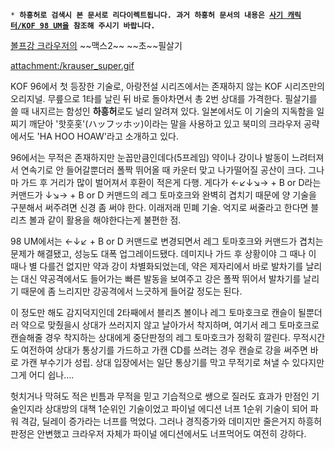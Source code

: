  * '''하흥허로 검색시 본 문서로 리다이렉트됩니다. 과거 하흥허 문서의 내용은 [[사기 캐릭터/KOF 98 UM]]을 참조해 주시기 바랍니다.'''

[[볼프강 크라우저]]의 ~~맥스2~~ ~~초~~필살기

attachment:/krauser_super.gif

KOF 96에서 첫 등장한 기술로, 아랑전설 시리즈에서는 존재하지 않는 KOF 시리즈만의 오리지널. 무릎으로 1타를 날린 뒤 바로 돌아차면서 총 2번 상대를 가격한다. 필살기를 쓸 때 내지르는 함성인 '''하흥허'''로도 널리 알려져 있다. 일본에서도 이 기술의 지독함을 일찌기 깨닫아 '핫훗홋'(ハッフッホッ)이라는 말을 사용하고 있고 북미의 크라우저 공략에서도 'HA HOO HOAW'라고 소개하고 있다.

96에서는 무적은 존재하지만 눈꼽만큼인데다(5프레임) 약이나 강이나 발동이 느려터져서 연속기로 안 들어갈뿐더러 폴짝 뛰어올 때 카운터 맞고 나가떨어질 공산이 크다. 그나마 가드 후 거리가 많이 벌어져서 후환이 적은게 다행. 게다가 ←↙↓↘→ + B or D라는 커맨드가 ↓↘→ + B or D 커맨드의 레그 토마호크와 완벽히 겹치기 때문에 양 기술을 구분해서 써주려면 신경 좀 써야 한다. 이래저래 민폐 기술. 억지로 써줄라고 한다면 블리츠 볼과 같이 활용을 해야한다는게 불편한 점.

98 UM에서는 ←↓↙ + B or D 커맨드로 변경되면서 레그 토마호크와 커맨드가 겹치는 문제가 해결됐고, 성능도 대폭 업그레이드됐다. 데미지나 가드 후 상황이야 그 때나 이 때나 별 다를건 없지만 약과 강이 차별화되었는데, 약은 제자리에서 바로 발차기를 날리는 대신 약공격에서도 들어가는 빠른 발동을 보여주고 강은 폴짝 뛰어서 발차기를 날리기 때문에 좀 느리지만 강공격에서 느긋하게 들어갈 정도는 된다.

이 정도만 해도 감지덕지인데 2타째에서 블리츠 볼이나 레그 토마호크로 캔슬이 될뿐더러 약으로 맞췄을시 상대가 쓰러지지 않고 날아가서 착지하며, 여기서 레그 토마호크로 캔슬해줄 경우 착지하는 상대에게 중단판정의 레그 토마호크가 정확히 깔린다. 무적시간도 여전하여 상대가 통상기를 가드하고 가캔 CD를 쓰려는 경우 캔슬로 강을 써주면 바로 가캔 부수기가 성립. 상대 입장에서는 일단 통상기를 막고 무적기로 쳐낼 수 있다지만 그게 어디 쉽나….

헛치거나 막혀도 적은 빈틈과 무적을 믿고 기습적으로 쌩으로 질러도 효과가 만점인 기술인지라 상대방의 대책 1순위인 기술이었고 파이널 에디션 너프 1순위 기술이 되어 파워 격감, 딜레이 증가라는 너프를 먹었다. 그러나 경직증가와 데미지만 줄은거지 하흥허 판정은 안변했고 크라우저 자체가 파이널 에디션에서도 너프먹어도 여전히 강하다.
